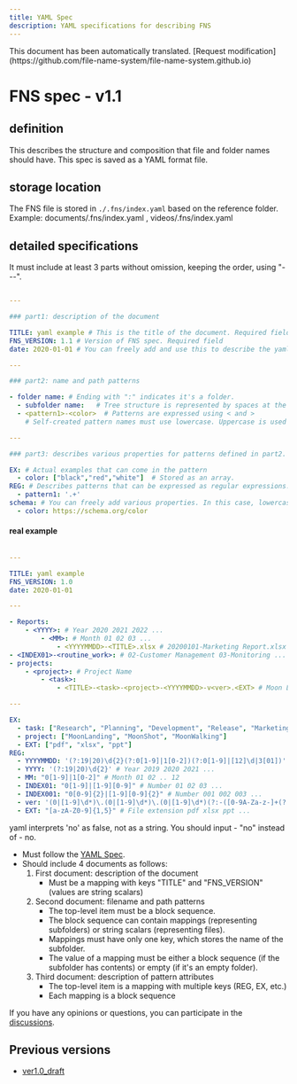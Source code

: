 ```yaml
---
title: YAML Spec
description: YAML specifications for describing FNS
---
```



<Aside>This document has been automatically translated. [Request modification](https://github.com/file-name-system/file-name-system.github.io)</Aside>

# FNS spec - v1.1

## definition

This describes the structure and composition that file and folder names should have.
This spec is saved as a YAML format file.

## storage location

The FNS file is stored in `./.fns/index.yaml` based on the reference folder.
Example: documents/.fns/index.yaml , videos/.fns/index.yaml

## detailed specifications

It must include at least 3 parts without omission, keeping the order, using "---".

```yaml

---

### part1: description of the document

TITLE: yaml example # This is the title of the document. Required field
FNS_VERSION: 1.1 # Version of FNS spec. Required field
date: 2020-01-01 # You can freely add and use this to describe the yaml file. In this case, the key name must use lowercase.

---

### part2: name and path patterns

- folder name: # Ending with ":" indicates it's a folder.
  - subfolder name:   # Tree structure is represented by spaces at the front
  - <pattern1>-<color>  # Patterns are expressed using < and >
    # Self-created pattern names must use lowercase. Uppercase is used for pattern names managed by the specification.

---

### part3: describes various properties for patterns defined in part2. (not required)

EX: # Actual examples that can come in the pattern
  - color: ["black","red","white"]  # Stored as an array.
REG: # Describes patterns that can be expressed as regular expressions.
  - pattern1: '.+'
schema: # You can freely add various properties. In this case, lowercase must be used.
  - color: https://schema.org/color
```

#### real example

```yaml

---

TITLE: yaml example
FNS_VERSION: 1.0
date: 2020-01-01

---

- Reports:
    - <YYYY>: # Year 2020 2021 2022 ...
        - <MM>: # Month 01 02 03 ...
            - <YYYYMMDD>-<TITLE>.xlsx # 20200101-Marketing Report.xlsx
- <INDEX01>-<routine_work>: # 02-Customer Management 03-Monitoring ...
- projects:
    - <project>: # Project Name
        - <task>:
            - <TITLE>-<task>-<project>-<YYYYMMDD>-v<ver>.<EXT> # Moon Landing Project Proposal-Planning-Moon Landing-20200101-v1.0.ppt

---

EX:
  - task: ["Research", "Planning", "Development", "Release", "Marketing"]
  - project: ["MoonLanding", "MoonShot", "MoonWalking"]
  - EXT: ["pdf", "xlsx", "ppt"]
REG:
  - YYYYMMDD: '(?:19|20)\d{2}(?:0[1-9]|1[0-2])(?:0[1-9]|[12]\d|3[01])' # Date (Year-Month-Day)
  - YYYY: '(?:19|20)\d{2}' # Year 2019 2020 2021 ...
  - MM: "0[1-9]|1[0-2]" # Month 01 02 .. 12
  - INDEX01: "0[1-9]|[1-9][0-9]" # Number 01 02 03 ...
  - INDEX001: "0[0-9]{2}|[1-9][0-9]{2}" # Number 001 002 003 ...
  - ver: '(0|[1-9]\d*)\.(0|[1-9]\d*)\.(0|[1-9]\d*)(?:-([0-9A-Za-z-]+(?:\.[0-9A-Za-z-]+)*))?(?:\+([0-9A-Za-z-]+(?:\.[0-9A-Za-z-]+)*))?' # Version 1.0.0 Reference: https://github.com/nils-tekampe/semverdoc/blob/master/semverdoc.md
  - EXT: "[a-zA-Z0-9]{1,5}" # File extension pdf xlsx ppt ...
```

<Aside type="caution">yaml interprets 'no' as false, not as a string. You should input - "no" instead of - no.</Aside>

- Must follow the [YAML Spec](https://yaml.org/spec/).  
- Should include 4 documents as follows:
    1. First document: description of the document
        - Must be a mapping with keys "TITLE" and "FNS_VERSION" (values are string scalars)   
    2. Second document: filename and path patterns 
        - The top-level item must be a block sequence.   
        - The block sequence can contain mappings (representing subfolders) or string scalars (representing files).
        - Mappings must have only one key, which stores the name of the subfolder.
        - The value of a mapping must be either a block sequence (if the subfolder has contents) or empty (if it's an empty folder).
    3. Third document: description of pattern attributes
        - The top-level item is a mapping with multiple keys (REG, EX, etc.) 
        - Each mapping is a block sequence

If you have any opinions or questions, you can participate in the [discussions](https://github.com/file-name-system/file-name-system.github.io/discussions).


## Previous versions

- [ver1.0_draft](   ../spec_draft/)